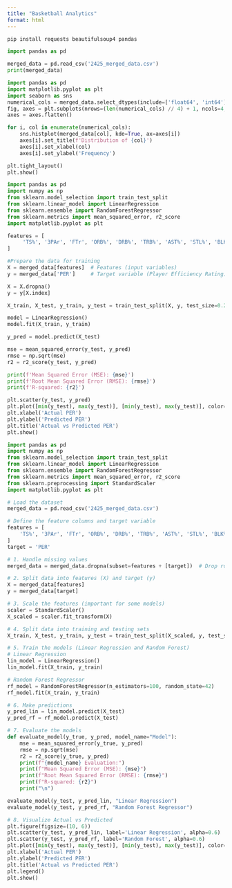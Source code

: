 ```yaml
---
title: "Basketball Analytics"
format: html
---
```



```python
pip install requests beautifulsoup4 pandas
```

```python
import pandas as pd

merged_data = pd.read_csv('2425_merged_data.csv')
print(merged_data)
```


```python
import pandas as pd
import matplotlib.pyplot as plt
import seaborn as sns
numerical_cols = merged_data.select_dtypes(include=['float64', 'int64']).columns
fig, axes = plt.subplots(nrows=(len(numerical_cols) // 4) + 1, ncols=4, figsize=(16, (len(numerical_cols) // 4 + 1) * 5))
axes = axes.flatten()

for i, col in enumerate(numerical_cols):
    sns.histplot(merged_data[col], kde=True, ax=axes[i])
    axes[i].set_title(f'Distribution of {col}')
    axes[i].set_xlabel(col)
    axes[i].set_ylabel('Frequency')

plt.tight_layout()
plt.show()
```

```python
import pandas as pd
import numpy as np
from sklearn.model_selection import train_test_split
from sklearn.linear_model import LinearRegression
from sklearn.ensemble import RandomForestRegressor
from sklearn.metrics import mean_squared_error, r2_score
import matplotlib.pyplot as plt

features = [
     'TS%', '3PAr', 'FTr', 'ORB%', 'DRB%', 'TRB%', 'AST%', 'STL%', 'BLK%', 'TOV%', 'USG%', 'OWS', 'DWS', 'WS', 'WS/48', 'OBPM', 'DBPM', 'BPM', 'VORP', 
]

#Prepare the data for training
X = merged_data[features]  # Features (input variables)
y = merged_data['PER']     # Target variable (Player Efficiency Rating)

X = X.dropna()
y = y[X.index]

X_train, X_test, y_train, y_test = train_test_split(X, y, test_size=0.2, random_state=42)

model = LinearRegression()
model.fit(X_train, y_train)

y_pred = model.predict(X_test)

mse = mean_squared_error(y_test, y_pred)
rmse = np.sqrt(mse)
r2 = r2_score(y_test, y_pred)

print(f'Mean Squared Error (MSE): {mse}')
print(f'Root Mean Squared Error (RMSE): {rmse}')
print(f'R-squared: {r2}')

plt.scatter(y_test, y_pred)
plt.plot([min(y_test), max(y_test)], [min(y_test), max(y_test)], color='red', linestyle='--')
plt.xlabel('Actual PER')
plt.ylabel('Predicted PER')
plt.title('Actual vs Predicted PER')
plt.show()
```

```python
import pandas as pd
import numpy as np
from sklearn.model_selection import train_test_split
from sklearn.linear_model import LinearRegression
from sklearn.ensemble import RandomForestRegressor
from sklearn.metrics import mean_squared_error, r2_score
from sklearn.preprocessing import StandardScaler
import matplotlib.pyplot as plt

# Load the dataset
merged_data = pd.read_csv('2425_merged_data.csv')

# Define the feature columns and target variable
features = [
    'TS%', '3PAr', 'FTr', 'ORB%', 'DRB%', 'TRB%', 'AST%', 'STL%', 'BLK%', 'TOV%', 'USG%', 'OWS', 'DWS', 'WS', 'WS/48', 'OBPM', 'DBPM', 'BPM', 'VORP'
]
target = 'PER'

# 1. Handle missing values
merged_data = merged_data.dropna(subset=features + [target])  # Drop rows with missing target or features

# 2. Split data into features (X) and target (y)
X = merged_data[features]
y = merged_data[target]

# 3. Scale the features (important for some models)
scaler = StandardScaler()
X_scaled = scaler.fit_transform(X)

# 4. Split data into training and testing sets
X_train, X_test, y_train, y_test = train_test_split(X_scaled, y, test_size=0.2, random_state=42)

# 5. Train the models (Linear Regression and Random Forest)
# Linear Regression
lin_model = LinearRegression()
lin_model.fit(X_train, y_train)

# Random Forest Regressor
rf_model = RandomForestRegressor(n_estimators=100, random_state=42)
rf_model.fit(X_train, y_train)

# 6. Make predictions
y_pred_lin = lin_model.predict(X_test)
y_pred_rf = rf_model.predict(X_test)

# 7. Evaluate the models
def evaluate_model(y_true, y_pred, model_name="Model"):
    mse = mean_squared_error(y_true, y_pred)
    rmse = np.sqrt(mse)
    r2 = r2_score(y_true, y_pred)
    print(f"{model_name} Evaluation:")
    print(f"Mean Squared Error (MSE): {mse}")
    print(f"Root Mean Squared Error (RMSE): {rmse}")
    print(f"R-squared: {r2}")
    print("\n")

evaluate_model(y_test, y_pred_lin, "Linear Regression")
evaluate_model(y_test, y_pred_rf, "Random Forest Regressor")

# 8. Visualize Actual vs Predicted
plt.figure(figsize=(10, 6))
plt.scatter(y_test, y_pred_lin, label='Linear Regression', alpha=0.6)
plt.scatter(y_test, y_pred_rf, label='Random Forest', alpha=0.6)
plt.plot([min(y_test), max(y_test)], [min(y_test), max(y_test)], color='red', linestyle='--')
plt.xlabel('Actual PER')
plt.ylabel('Predicted PER')
plt.title('Actual vs Predicted PER')
plt.legend()
plt.show()

```